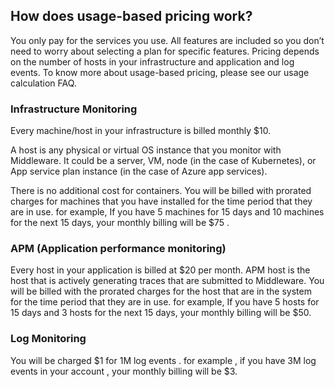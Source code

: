 ## How does usage-based pricing work?
You only pay for the services you use.  All features are included so you don’t need to worry about selecting a plan for specific features. 
Pricing depends on the number of hosts in your infrastructure and application and log events.
To know more about usage-based pricing, please see our usage calculation FAQ.

### Infrastructure Monitoring
Every machine/host in your infrastructure is billed monthly $10. 
<P> A host is any physical or virtual OS instance that you monitor with Middleware. It could be a server, VM, node (in the case of Kubernetes), or App service plan instance (in the case of Azure app services). </P>
There is no additional cost for containers.
You will be billed with prorated charges for machines that you have installed for the time period that they are in use.
for example, If you have 5 machines for 15 days and 10 machines for the next 15 days, your monthly billing will be $75 .

### APM (Application performance monitoring)
Every host in your application is billed at $20 per month. APM host is the host that is actively generating traces that are submitted to Middleware.
You will be billed with the prorated charges for the host that are in the system for the time period that they are in use.
for example, If you have 5 hosts for 15 days and 3 hosts for the next 15 days, your monthly billing will be $50.

### Log Monitoring
You will be charged $1 for 1M log events .
for example , if you have 3M log events in your account , your monthly billing will be $3.

